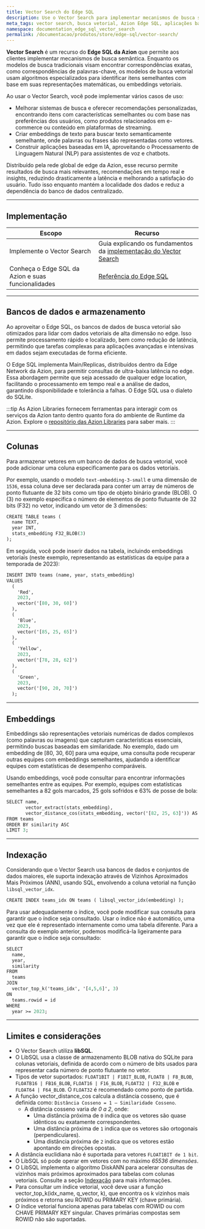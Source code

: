 ```yaml
---
title: Vector Search do Edge SQL
description: Use o Vector Search para implementar mecanismos de busca semântica, oferecendo experiências aprimoradas e atendendo a casos de uso avançados.
meta_tags: vector search, busca vetorial, Azion Edge SQL, aplicações baseadas em IA, vector embeddings, SQLite
namespace: documentation_edge_sql_vector_search
permalink: /documentacao/produtos/store/edge-sql/vector-search/
---
```



<Tag severity="info" client:only="vue" value="Preview" />

**Vector Search** é um recurso do **Edge SQL da Azion** que permite aos clientes implementar mecanismos de busca semântica. Enquanto os modelos de busca tradicionais visam encontrar correspondências exatas, como correspondências de palavras-chave, os modelos de busca vetorial usam algoritmos especializados para identificar itens semelhantes com base em suas representações matemáticas, ou embeddings vetoriais.

Ao usar o Vector Search, você pode implementar vários casos de uso:

- Melhorar sistemas de busca e oferecer recomendações personalizadas, encontrando itens com características semelhantes ou com base nas preferências dos usuários, como produtos relacionados em e-commerce ou conteúdo em plataformas de streaming.
- Criar embeddings de texto para buscar texto semanticamente semelhante, onde palavras ou frases são representadas como vetores.
- Construir aplicações baseadas em IA, aproveitando o Processamento de Linguagem Natural (NLP) para assistentes de voz e chatbots.

Distribuído pela rede global de edge da Azion, esse recurso permite resultados de busca mais relevantes, recomendações em tempo real e insights, reduzindo drasticamente a latência e melhorando a satisfação do usuário. Tudo isso enquanto mantém a localidade dos dados e reduz a dependência do banco de dados centralizado.

---

## Implementação

| Escopo | Recurso |
|---|---|
| Implemente o Vector Search| Guia explicando os fundamentos da [implementação do Vector Search](/pt-br/documentacao/produtos/guias/edge-sql-vector-search/) |
| Conheça o Edge SQL da Azion e suas funcionalidades | [Referência do Edge SQL](/pt-br/documentacao/produtos/store/edge-sql/) |

---

## Bancos de dados e armazenamento

Ao aproveitar o Edge SQL, os bancos de dados de busca vetorial são otimizados para lidar com dados vetoriais de alta dimensão no edge. Isso permite processamento rápido e localizado, bem como redução de latência, permitindo que tarefas complexas para aplicações avançadas e intensivas em dados sejam executadas de forma eficiente.

O Edge SQL implementa Main/Replicas, distribuídos dentro da Edge Network da Azion, para permitir consultas de ultra-baixa latência no edge. Essa abordagem permite que seja acessado de qualquer edge location, facilitando o processamento em tempo real e a análise de dados, garantindo disponibilidade e tolerância a falhas. O Edge SQL usa o dialeto do SQLite.

:::tip
As Azion Libraries fornecem ferramentas para interagir com os serviços da Azion tanto dentro quanto fora do ambiente de Runtime da Azion. Explore o [repositório das Azion Libraries](https://github.com/aziontech/lib/tree/main) para saber mais.
:::

---

## Colunas

Para armazenar vetores em um banco de dados de busca vetorial, você pode adicionar uma coluna especificamente para os dados vetoriais.

Por exemplo, usando o modelo `text-embedding-3-small` e uma dimensão de `1536`, essa coluna deve ser declarada para conter um array de números de ponto flutuante de 32 bits como um tipo de objeto binário grande (BLOB). O (3) no exemplo especifica o número de elementos de ponto flutuante de 32 bits (F32) no vetor, indicando um vetor de 3 dimensões:

```graphql
CREATE TABLE teams (
  name TEXT,
  year INT,
  stats_embedding F32_BLOB(3)
);
```

Em seguida, você pode inserir dados na tabela, incluindo embeddings vetoriais (neste exemplo, representando as estatísticas da equipe para a temporada de 2023):

```graphql
INSERT INTO teams (name, year, stats_embedding)
VALUES
  (
    'Red',
    2023,
    vector('[80, 30, 60]')
  ),
  (
    'Blue',
    2023,
    vector('[85, 25, 65]')
  ),
  (
    'Yellow',
    2023,
    vector('[78, 28, 62]')
  ),
  (
    'Green',
    2023,
    vector('[90, 20, 70]')
  );
  ```

---

## Embeddings

Embeddings são representações vetoriais numéricas de dados complexos (como palavras ou imagens) que capturam características essenciais, permitindo buscas baseadas em similaridade. No exemplo, dado um embedding de [80, 30, 60] para uma equipe, uma consulta pode recuperar outras equipes com embeddings semelhantes, ajudando a identificar equipes com estatísticas de desempenho comparáveis.

Usando embeddings, você pode consultar para encontrar informações semelhantes entre as equipes. Por exemplo, equipes com estatísticas semelhantes a 82 gols marcados, 25 gols sofridos e 63% de posse de bola: 

```graphql
SELECT name,
       vector_extract(stats_embedding),
       vector_distance_cos(stats_embedding, vector('[82, 25, 63]')) AS similarity
FROM teams
ORDER BY similarity ASC
LIMIT 3;
```

---

## Indexação

Considerando que o Vector Search usa bancos de dados e conjuntos de dados maiores, ele suporta indexação através de Vizinhos Aproximados Mais Próximos (ANN), usando SQL, envolvendo a coluna vetorial na função `libsql_vector_idx`.

```graphql
CREATE INDEX teams_idx ON teams ( libsql_vector_idx(embedding) );
```

Para usar adequadamente o índice, você pode modificar sua consulta para garantir que o índice seja consultado. Usar o índice não é automático, uma vez que ele é representado internamente como uma tabela diferente. Para a consulta do exemplo anterior, podemos modificá-la ligeiramente para garantir que o índice seja consultado:

```graphql
SELECT
  name,
  year,
  similarity
FROM
  teams
JOIN
  vector_top_k('teams_idx', '[4,5,6]', 3)
ON
  teams.rowid = id
WHERE
  year >= 2023;
  ```

---

## Limites e considerações

- O Vector Search utiliza **libSQL**.
- O LibSQL usa a classe de armazenamento BLOB nativa do SQLite para colunas vetoriais, definida de acordo com o número de bits usados para representar cada número de ponto flutuante no vetor.
- Tipos de vetor suportados: `FLOAT1BIT | F1BIT_BLOB`, `FLOAT8 | F8_BLOB`, `FLOATB16 | FB16_BLOB`, `FLOAT16 | F16_BLOB`, `FLOAT32 | F32_BLOB` e `FLOAT64 | F64_BLOB`. O `FLOAT32` é recomendado como ponto de partida.
- A função vector_distance_cos calcula a distância cosseno, que é definida como: `Distância Cosseno = 1 — Similaridade Cosseno`.
  - A distância cosseno varia *de 0 a 2*, onde:
    - Uma distância próxima de `0` indica que os vetores são quase idênticos ou exatamente correspondentes.
    - Uma distância próxima de `1` indica que os vetores são ortogonais (perpendiculares).
    - Uma distância próxima de `2` indica que os vetores estão apontando em direções opostas.
- A distância euclidiana não é suportada para vetores `FLOAT1BIT de 1 bit`.
- O LibSQL só pode operar em vetores com no máximo *65536 dimensões*.
- O LibSQL implementa o algoritmo DiskANN para acelerar consultas de vizinhos mais próximos aproximados para tabelas com colunas vetoriais. Consulte a seção [Indexação](#indexação) para mais informações.
- Para consultar um índice vetorial, você deve usar a função vector_top_k(idx_name, q_vector, k), que encontra os k vizinhos mais próximos e retorna seu ROWID ou PRIMARY KEY (chave primária).
- O índice vetorial funciona apenas para tabelas com ROWID ou com CHAVE PRIMARY KEY singular. Chaves primárias compostas sem ROWID não são suportadas.

